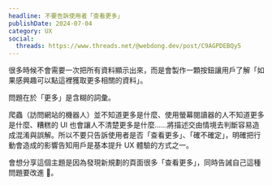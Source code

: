 ```yaml
---
headline: 不要告訴使用者「查看更多」
publishDate: 2024-07-04
category: UX
social:
  threads: https://www.threads.net/@webdong.dev/post/C9AGPDEBQy5
---
```


很多時候不會需要一次把所有資料顯示出來，而是會製作一顆按鈕讓用戶了解「如果感興趣可以點這裡獲取更多相關的資料」。

問題在於「更多」是含糊的詞彙。

爬蟲（訪問網站的機器人）並不知道更多是什麼、使用螢幕閱讀器的人不知道更多是什麼、糟糕的 UI 也會讓人不清楚更多是什麼……將描述交由情境去判斷容易造成混淆與誤解。所以不要只告訴使用者是否「查看更多」、「確不確定」，明確把行動會造成的影響告知用戶是基本提升 UX 體驗的方式之一。

會想分享這個主題是因為發現新規劃的頁面很多「查看更多」，同時告誡自己這種問題要改進 🥺。
